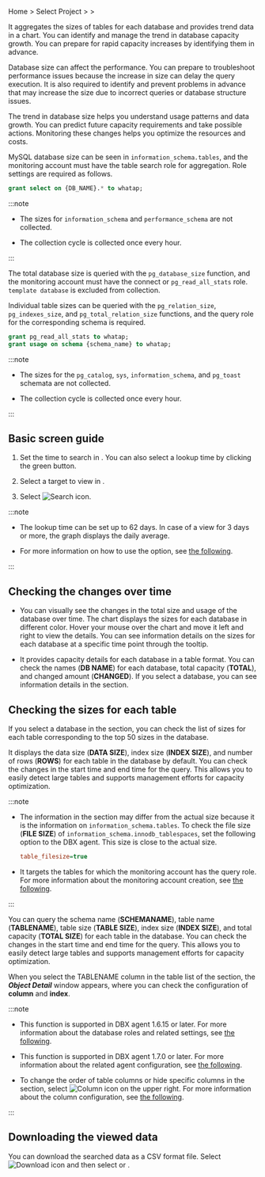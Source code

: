 Home &gt; Select Project &gt; <Cmdname sid="side_reportStat" className="uitext" /> &gt; <Cmdname sid="side_dbSize" className="uitext" />

It aggregates the sizes of tables for each database and provides trend data in a chart. You can identify and manage the trend in database capacity growth. You can prepare for rapid capacity increases by identifying them in advance.

Database size can affect the performance. You can prepare to troubleshoot performance issues because the increase in size can delay the query execution. It is also required to identify and prevent problems in advance that may increase the size due to incorrect queries or database structure issues.

The trend in database size helps you understand usage patterns and data growth. You can predict future capacity requirements and take possible actions. Monitoring these changes helps you optimize the resources and costs.

<InDoc product='mysql'>

MySQL database size can be seen in `information_schema.tables`, and the monitoring account must have the table search role for aggregation. Role settings are required as follows.

```sql
grant select on {DB_NAME}.* to whatap;
```

:::note

- The sizes for `information_schema` and `performance_schema` are not collected. 

- The collection cycle is collected once every hour.

:::

</InDoc>

<InDoc product='postgresql'>

The total database size is queried with the `pg_database_size` function, and the monitoring account must have the connect or `pg_read_all_stats` role. `template database` is excluded from collection.

Individual table sizes can be queried with the `pg_relation_size`, `pg_indexes_size`, and `pg_total_relation_size` functions, and the query role for the corresponding schema is required.

```sql
grant pg_read_all_stats to whatap;
grant usage on schema {schema_name} to whatap;
```

:::note

- The sizes for the `pg_catalog`, `sys`, `information_schema`, and `pg_toast` schemata are not collected.

- The collection cycle is collected once every hour.

:::

</InDoc>

## Basic screen guide

<ProdImg img='db-database-size.png' desc='Database size'/>

1. Set the time to search in <Cmdname sid="time" className="uitext" />. You can also select a lookup time by clicking the green button.

2. Select a target to view in <Cmdname sid="instance" className="uitext" />.

3. Select ![Search icon](/img/ico-btn-search.png).

:::note

- The lookup time can be set up to 62 days. In case of a view for 3 days or more, the graph displays the daily average.

- For more information on how to use the <Cmdname sid="time" className="uitext" /> option, see [the following](usage-ui#timeselector).

:::

## Checking the changes over time

<ProdImg img='db-database-size-select-db.png' desc='데이터베이스 사이즈'/>

- <Cmdname sid="TTL06025" className="uitext" />

  You can visually see the changes in the total size and usage of the database over time. The chart displays the sizes for each database in different color. Hover your mouse over the chart and move it left and right to view the details. You can see information details on the sizes for each database at a specific time point through the tooltip.

- <Cmdname sid="TTL06026" className="uitext" />

  It provides capacity details for each database in a table format. You can check the names (**DB NAME**) for each database, total capacity (**TOTAL**), and changed amount (**CHANGED**). If you select a database, you can see information details in the <Cmdname sid="TTL06572" className="uitext" /> section.

## Checking the sizes for each table

If you select a database in the <Cmdname sid="TTL06026" className="uitext" /> section, you can check the list of sizes for each table corresponding to the top 50 sizes in the database.

<ProdImg img='db-database-size-top50.png' desc='데이터베이스 사이즈'/>

<InDoc product='mysql'>

It displays the data size (**DATA SIZE**), index size (**INDEX SIZE**), and number of rows (**ROWS**) for each table in the database by default. You can check the changes in the start time and end time for the query. This allows you to easily detect large tables and supports management efforts for capacity optimization.

:::note

- The information in the <Cmdname sid="TTL06026" className="uitext" /> section may differ from the actual size because it is the information on `information_schema.tables`. To check the file size (**FILE SIZE**) of `information_schema.innodb_tablespaces`, set the following option to the DBX agent. This size is close to the actual size.

  ```ini title='whatap.conf'
  table_filesize=true
  ```

- It targets the tables for which the monitoring account has the query role. For more information about the monitoring account creation, see [the following](install-agent#uid).

:::

</InDoc>

<InDoc product='postgresql'>

You can query the schema name (**SCHEMANAME**), table name (**TABLENAME**), table size (**TABLE SIZE**), index size (**INDEX SIZE**), and total capacity (**TOTAL SIZE**) for each table in the database. You can check the changes in the start time and end time for the query. This allows you to easily detect large tables and supports management efforts for capacity optimization.

</InDoc>

<Xclude product="mongodb">

When you select the <span class="uitext">TABLENAME</span> column in the table list of the <Cmdname sid="TTL06572" className="uitext" /> section, the ***Object Detail*** window appears, where you can check the configuration of **column** and **index**.

<ProdImg img='db-database-size-objectdetail.png' desc='Object detail' />

</Xclude>

:::note

<InDoc product="postgresql">

- This function is supported in DBX agent 1.6.15 or later. For more information about the database roles and related settings, see [the following](install-agent#uid).

</InDoc>

<InDoc product="mongodb">

- This function is supported in DBX agent 1.7.0 or later. For more information about the related agent configuration, see [the following](agent-dbx-settings#collectdata).

</InDoc>

- To change the order of table columns or hide specific columns in the <Cmdname sid="TTL06572" className="uitext" /> section, select ![Column icon](/img/ico-column.svg) on the upper right. For more information about the column configuration, see [the following](instance-monitoring#change-column).

:::

## Downloading the viewed data

You can download the searched data as a CSV format file. Select ![Download icon](/img/ic-csv-download-ms.svg) and then select <Cmdname sid="TTL06026" className="uitext" /> or <Cmdname sid="TTL06572" className="uitext" />.
